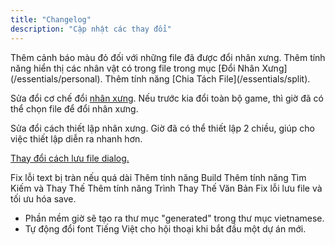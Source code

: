 ```yaml
---
title: "Changelog"
description: "Cập nhật các thay đổi"
---
```


<Update label="07/21/2025" description="">
  Thêm cảnh báo màu đỏ đối với những file đã được đổi nhân xưng.
</Update>

<Update label="07/20/2025" description>
  Thêm tính năng hiển thị các nhân vật có trong file trong mục [Đổi Nhân Xưng](/essentials/personal).
</Update>

<Update label="07/19/2025" description>
  Thêm tính năng [Chia Tách File](/essentials/split).

  Sửa đổi cơ chế đổi [nhân xưng](/essentials/personal). Nếu trước kia đổi toàn bộ game, thì giờ đã có thể chọn file để đổi nhân xưng.

  Sửa đổi cách thiết lập nhân xưng. Giờ đã có thể thiết lập 2 chiều, giúp cho việc thiết lập diễn ra nhanh hơn.

  [Thay đổi cách lưu file dialog.](/other/other)
</Update>

<Update label="07/13/2025" description>
  Fix lỗi text bị tràn nếu quá dài
</Update>

<Update label="06/27/2025" description>
  Thêm tính năng Build
</Update>

<Update label="06/26/2025" description>
  Thêm tính năng Tìm Kiếm và Thay Thế
</Update>

<Update label="06/24/2025" description>
  Thêm tính năng Trình Thay Thế Văn Bản
</Update>

<Update label="06/22/2025" description>
  Fix lỗi lưu file và tối ưu hóa save.
</Update>

<Update label="05/25/2025" description="v0.1">
  
</Update>

- Phần mềm giờ sẽ tạo ra thư mục "generated" trong thư mục vietnamese.
- Tự động đổi font Tiếng Việt cho hội thoại khi bắt đầu một dự án mới.